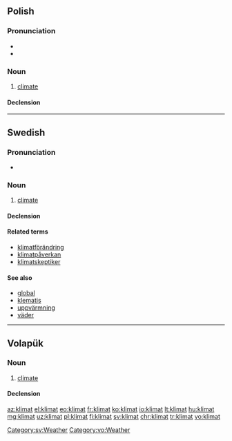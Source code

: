 ==Polish==

===Pronunciation===
* {{IPA|[ˈklʲimat]|lang=pl}}
* {{audio|Pl-klimat.ogg|Audio|lang=pl}}

===Noun===
{{pl-noun|m-in}}

# [[climate]]

====Declension====
{{pl-decl-noun
|klimat|klimaty
|klimatu|klimatów
|klimatowi|klimatom
|klimat|klimaty
|klimatem|klimatami
|klimacie|klimatach
|klimacie|klimaty
}}

----

==Swedish==

===Pronunciation===
* {{audio|Sv-klimat.ogg|Audio|lang=sv}}

===Noun===
{{sv-noun|n}}

# [[climate]]

====Declension====
{{sv-infl-noun-n-zero}}

====Related terms====
* [[klimatförändring]]
* [[klimatpåverkan]]
* [[klimatskeptiker]]

====See also====
* [[global]]
* [[klematis]]
* [[uppvärmning]]
* [[väder]]

[[Category:sv:Weather]]

----

==Volapük==

===Noun===
{{vo-noun}}

# [[climate]]

====Declension====
{{vo-decl-noun}}

[[Category:vo:Weather]]

[[az:klimat]]
[[el:klimat]]
[[eo:klimat]]
[[fr:klimat]]
[[ko:klimat]]
[[io:klimat]]
[[lt:klimat]]
[[hu:klimat]]
[[mg:klimat]]
[[uz:klimat]]
[[pl:klimat]]
[[fi:klimat]]
[[sv:klimat]]
[[chr:klimat]]
[[tr:klimat]]
[[vo:klimat]]